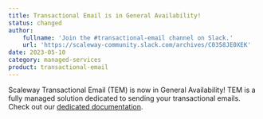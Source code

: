 ```yaml
---
title: Transactional Email is in General Availability!
status: changed
author:
    fullname: 'Join the #transactional-email channel on Slack.'
    url: 'https://scaleway-community.slack.com/archives/C0358JE0XEK'
date: 2023-05-10
category: managed-services
product: transactional-email
---
```


Scaleway Transactional Email (TEM) is now in General Availability! TEM is a fully managed solution dedicated to sending your transactional emails. Check out our [dedicated documentation](https://www.scaleway.com/en/docs/managed-services/transactional-email/).

